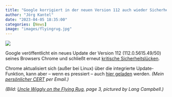 ```yaml
---
title: "Google korrigiert in der neuen Version 112 auch wieder Sicherheitslücken in Chrome"
author: "Jörg Kantel"
date: "2023-04-05 18:35:00"
categories: [News]
image: "images/flyingrug.jpg"
---
```


[![](images/flyingrug-b.jpg)](https://www.gutenberg.org/files/61671/61671-h/images/i006.jpg)

Google veröffentlicht ein neues Update der Version 112 (112.0.5615.49/50) seines Browsers Chrome und schließt erneut [kritische Sicherheitslücken](https://chromereleases.googleblog.com/2023/04/stable-channel-update-for-desktop.html).

Chrome aktualisiert sich (außer bei Linux) über die integrierte Update-Funktion, kann aber -- wenn es pressiert -- auch [hier geladen](https://www.google.com/intl/de/chrome/browser/) werden. *(Mein [persönlicher CERT](http://www.gwdg.de/~mreiman1/) per Email.)*

*(Bild: [Uncle Wiggly on the Flying Rug](https://www.gutenberg.org/files/61671/61671-h/61671-h.htm), page 3, pictured by Lang Campbell.)*
